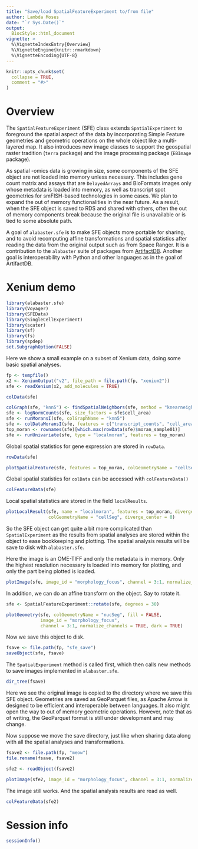 ```yaml
---
title: "Save/load SpatialFeatureExperiment to/from file"
author: Lambda Moses
date: "`r Sys.Date()`"
output:
  BiocStyle::html_document
vignette: >
  %\VignetteIndexEntry{Overview}
  %\VignetteEngine{knitr::rmarkdown}
  %\VignetteEncoding{UTF-8}
---
```


```r
knitr::opts_chunk$set(
  collapse = TRUE,
  comment = "#>"
)
```

# Overview
The `SpatialFeatureExperiment` (SFE) class extends `SpatialExperiment` to foreground the spatial aspect of the data by incorporating Simple Feature geometries and geometric operations on the whole object like a multi-layered map. It also introduces new image classes to support the geospatial raster tradition (`terra` package) and the image processing package (`EBImage` package).

As spatial -omics data is growing in size, some components of the SFE object are not loaded into memory unless necessary. This includes gene count matrix and assays that are `DelayedArrays` and BioFormats images only whose metadata is loaded into memory, as well as transcript spot geometries for smFISH-based technologies in some cases. We plan to expand the out of memory functionalities in the near future. As a result, when the SFE object is saved to RDS and shared with others, often the out of memory components break because the original file is unavailable or is tied to some absolute path. 

A goal of `alabaster.sfe` is to make SFE objects more portable for sharing, and to avoid recomputing affine transformations and spatial statistics after reading the data from the original output such as from Space Ranger. It is a contribution to the `alabaster` suite of packages from [ArtifactDB](https://github.com/ArtifactDB). Another goal is interoperability with Python and other languages as in the goal of ArtifactDB.

# Xenium demo

```r
library(alabaster.sfe)
library(Voyager)
library(SFEData)
library(SingleCellExperiment)
library(scater)
library(sf)
library(fs)
library(spdep)
set.SubgraphOption(FALSE)
```

Here we show a small example on a subset of Xenium data, doing some basic spatial analyses.

```r
fp <- tempfile()
x2 <- XeniumOutput("v2", file_path = file.path(fp, "xenium2"))
sfe <- readXenium(x2, add_molecules = TRUE)
```

```r
colData(sfe)
```

```r
colGraph(sfe, "knn5") <- findSpatialNeighbors(sfe, method = "knearneigh", k = 5)
sfe <- logNormCounts(sfe, size_factors = sfe$cell_area)
sfe <- runMoransI(sfe, colGraphName = "knn5")
sfe <- colDataMoransI(sfe, features = c("transcript_counts", "cell_area"))
top_moran <- rownames(sfe)[which.max(rowData(sfe)$moran_sample01)]
sfe <- runUnivariate(sfe, type = "localmoran", features = top_moran)
```

Global spatial statistics for gene expression are stored in `rowData`.
```r
rowData(sfe)
```

```r
plotSpatialFeature(sfe, features = top_moran, colGeometryName = "cellSeg")
```

Global spatial statistics for `colData` can be accessed with `colFeatureData()`

```r
colFeatureData(sfe)
```

Local spatial statistics are stored in the field `localResults`.

```r
plotLocalResult(sfe, name = "localmoran", features = top_moran, divergent = TRUE,
                colGeometryName = "cellSeg", diverge_center = 0)
```

So the SFE object can get quite a bit more complicated than `SpatialExperiment` as the results from spatial analyses are stored within the object to ease bookkeeping and plotting. The spatial analysis results will be save to disk with `alabaster.sfe`.

Here the image is an OME-TIFF and only the metadata is in memory. Only the highest resolution necessary is loaded into memory for plotting, and only the part being plotted is loaded.

```r
plotImage(sfe, image_id = "morphology_focus", channel = 3:1, normalize_channels = TRUE)
```

In addition, we can do an affine transform on the object. Say to rotate it.

```r
sfe <- SpatialFeatureExperiment::rotate(sfe, degrees = 30)
```

```r
plotGeometry(sfe, colGeometryName = "nucSeg", fill = FALSE, 
             image_id = "morphology_focus",
             channel = 3:1, normalize_channels = TRUE, dark = TRUE)
```

Now we save this object to disk.

```r
fsave <- file.path(fp, "sfe_save")
saveObject(sfe, fsave)
```

The `SpatialExperiment` method is called first, which then calls new methods to save images implemented in `alabaster.sfe`. 

```r
dir_tree(fsave)
```

Here we see the original image is copied to the directory where we save this SFE object. Geometries are saved as GeoParquet files, as Apache Arrow is designed to be efficient and interoperable between languages. It also might open the way to out of memory geometric operations. However, note that as of writing, the GeoParquet format is still under development and may change.

Now suppose we move the save directory, just like when sharing data along with all the spatial analyses and transformations.

```r
fsave2 <- file.path(fp, "meow")
file.rename(fsave, fsave2)
```

```r
sfe2 <- readObject(fsave2)
```

```r
plotImage(sfe2, image_id = "morphology_focus", channel = 3:1, normalize_channels = TRUE)
```

The image still works. And the spatial analysis results are read as well.

```r
colFeatureData(sfe2)
```

# Session info
```r
sessionInfo()
```

